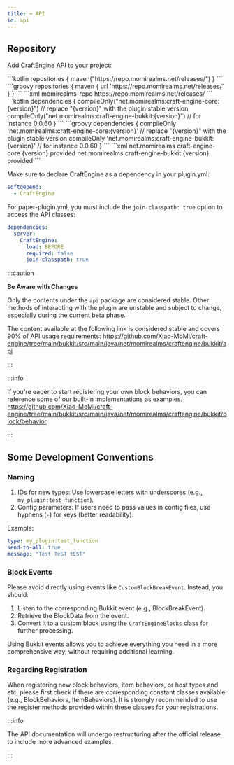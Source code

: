 ```yaml
---
title: ⌨️ API
id: api
---
```



## Repository

Add CraftEngine API to your project:

<Tabs groupId="code">
    <TabItem value="kts" label="Gradle (Kotlin)">
        ```kotlin
        repositories {
            maven("https://repo.momirealms.net/releases/")
        }
        ```
    </TabItem>
    <TabItem value="gvy" label="Gradle (Groovy)">
        ```groovy
        repositories {
            maven { url 'https://repo.momirealms.net/releases/' }
        }
        ```
    </TabItem>
    <TabItem value="mvn" label="Maven">
        ```xml
        <repositories>
            <repository>
                <id>momirealms-repo</id>
                <url>https://repo.momirealms.net/releases/</url>
            </repository>
        </repositories>
        ```
    </TabItem>
</Tabs>
<Tabs groupId="code">
    <TabItem value="kts" label="Gradle (Kotlin)">
        ```kotlin
        dependencies {
            compileOnly("net.momirealms:craft-engine-core:{version}") // replace "{version}" with the plugin stable version
            compileOnly("net.momirealms:craft-engine-bukkit:{version}") // for instance 0.0.60
        }
        ```
    </TabItem>
    <TabItem value="gvy" label="Gradle (Groovy)">
        ```groovy
        dependencies {
            compileOnly 'net.momirealms:craft-engine-core:{version}' // replace "{version}" with the plugin stable version
            compileOnly 'net.momirealms:craft-engine-bukkit:{version}' // for instance 0.0.60
        }
        ```
    </TabItem>
    <TabItem value="mvn" label="Maven">
        ```xml
        <dependencies>
            <dependency>
                <groupId>net.momirealms</groupId>
                <artifactId>craft-engine-core</artifactId>
                <version>{version}</version> <!-- replace "{version}" with the plugin stable version -->
                <scope>provided</scope>
            </dependency>
            <dependency>
                <groupId>net.momirealms</groupId>
                <artifactId>craft-engine-bukkit</artifactId>
                <version>{version}</version> <!-- for instance 0.0.60 -->
                <scope>provided</scope>
            </dependency>
        </dependencies>
        ```
    </TabItem>
</Tabs>

Make sure to declare CraftEngine as a dependency in your plugin.yml:

```yaml
softdepend:
  - CraftEngine
```

For paper-plugin.yml, you must include the `join-classpath: true` option to access the API classes:
```yaml
dependencies:
  server:
    CraftEngine:
      load: BEFORE
      required: false
      join-classpath: true
```

:::caution

**Be Aware with Changes**

Only the contents under the `api` package are considered stable. Other methods of interacting with the plugin are unstable and subject to change, especially during the current beta phase.

The content available at the following link is considered stable and covers 90% of API usage requirements:
https://github.com/Xiao-MoMi/craft-engine/tree/main/bukkit/src/main/java/net/momirealms/craftengine/bukkit/api

:::

:::info

If you're eager to start registering your own block behaviors, you can reference some of our built-in implementations as examples.
https://github.com/Xiao-MoMi/craft-engine/tree/main/bukkit/src/main/java/net/momirealms/craftengine/bukkit/block/behavior

:::

## Some Development Conventions

### Naming

1. IDs for new types: Use lowercase letters with underscores (e.g., `my_plugin:test_function`).
2. Config parameters: If users need to pass values in config files, use hyphens (`-`) for keys (better readability).

Example:

```yaml
type: my_plugin:test_function
send-to-all: true
message: "Test TeST tEST"
```

### Block Events

Please avoid directly using events like `CustomBlockBreakEvent`. Instead, you should:

1. Listen to the corresponding Bukkit event (e.g., BlockBreakEvent).
2. Retrieve the BlockData from the event.
3. Convert it to a custom block using the `CraftEngineBlocks` class for further processing.

Using Bukkit events allows you to achieve everything you need in a more comprehensive way, without requiring additional learning.

### Regarding Registration

When registering new block behaviors, item behaviors, or host types and etc, please first check if there are corresponding constant classes available (e.g., BlockBehaviors, ItemBehaviors). It is strongly recommended to use the register methods provided within these classes for your registrations.

:::info

The API documentation will undergo restructuring after the official release to include more advanced examples.

:::

